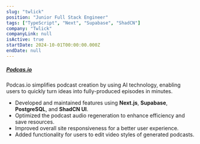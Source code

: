 ```yaml
---
slug: "twlick"
position: "Junior Full Stack Engineer"
tags: ["TypeScript", "Next", "Supabase", "ShadCN"]
company: "Twlick"
companyLink: null
isActive: true
startDate: 2024-10-01T00:00:00.000Z
endDate: null
---
```


##### [Podcas.io](https://podcas.io/)

Podcas.io simplifies podcast creation by using AI technology, enabling users to quickly turn ideas into fully-produced episodes in minutes.

- Developed and maintained features using **Next.js**, **Supabase**, **PostgreSQL**, and **ShadCN UI**.
- Optimized the podcast audio regeneration to enhance efficiency and save resources.
- Improved overall site responsiveness for a better user experience.
- Added functionality for users to edit video styles of generated podcasts.
